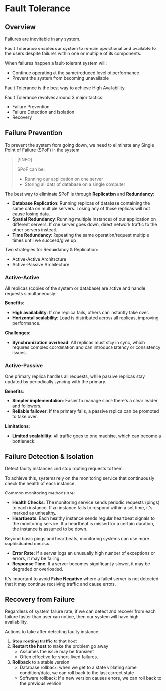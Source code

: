 # Fault Tolerance

## Overview

Failures are inevitable in any system.

Fault Tolerance enables our system to remain operational and available to the users despite failures within one or multiple of its components.

When failures happen a fault-tolerant system will:
- Continue operating at the same/reduced level of performance
- Prevent the system from becoming unavailable

Fault Tolerance is the best way to achieve High Availability.

Fault Tolerance revolves around 3 major tactics:
- Failure Prevention
- Failure Detection and Isolation
- Recovery


## Failure Prevention

To prevent the system from going down, we need to eliminate any Single Point of Failure (SPoF) in the system

> [!INFO]
> 
> SPoF can be:
> - Running our application on one server
> - Storing all data of database on a single computer

The best way to eliminate SPoF is through **Replication** and **Redundancy**:
- **Database Replication**: Running replicas of database containing the same data on multiple servers. Losing any of those replicas will not cause losing data.
- **Spatial Redundancy**: Running multiple instances of our application on different servers. If one server goes down, direct network traffic to the other servers instead.
- **Time Redundancy**: Repeating the same operation/request multiple times until we succeed/give up

Two strategies for Redundancy & Replication:
- Active-Active Architecture
- Active-Passive Architecture

### Active-Active

All replicas (copies of the system or database) are active and handle requests simultaneously.

**Benefits**:
- **High availability**: If one replica fails, others can instantly take over.
- **Horizontal scalability**: Load is distributed across all replicas, improving performance.

**Challenges**:
- **Synchronization overhead**: All replicas must stay in sync, which requires complex coordination and can introduce latency or consistency issues.


### Active-Passive

One primary replica handles all requests, while passive replicas stay updated by periodically syncing with the primary.

**Benefits**:
- **Simpler implementation**: Easier to manage since there's a clear leader and followers.
- **Reliable failover**: If the primary fails, a passive replica can be promoted to take over.

**Limitations**:
- **Limited scalability**: All traffic goes to one machine, which can become a bottleneck.


## Failure Detection & Isolation

Detect faulty instances and stop routing requests to them.

To achieve this, systems rely on the monitoring service that continuously check the health of each instance.

Common monitoring methods are:
- **Health Checks**: The monitoring service sends periodic requests (pings) to each instance. If an instance fails to respond within a set time, it's marked as unhealthy.
- **Heartbeats**: Each healthy instance sends regular heartbeat signals to the monitoring service. If a heartbeat is missed for a certain duration, the instance is assumed to be down.

Beyond basic pings and heartbeats, monitoring systems can use more sophisticated metrics:
- **Error Rate**: If a server logs an unusually high number of exceptions or errors, it may be failing.
- **Response Time**: If a server becomes significantly slower, it may be degraded or overloaded.

It's important to avoid **False Negative** where a failed server is not detected that it may continue receiving traffic and cause errors.


## Recovery from Failure

Regardless of system failure rate, if we can detect and recover from each failure faster than user can notice, then our system will have high availability.

Actions to take after detecting faulty instance:
1. **Stop routing traffic** to that host
2. **Restart the host** to make the problem go away
   - Assumes the issue may be transient
   - Often effective for short-lived failures.
3. **Rollback** to a stable version
   - Database rollback: when we get to a state violating some condition/data, we can roll back to the last correct state
   - Software rollback: If a new version causes errors, we can roll back to the previous version
